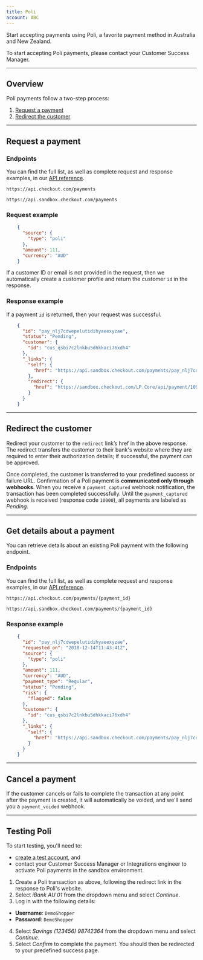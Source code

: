 ```yaml
---
title: Poli
account: ABC
---
```


Start accepting payments using Poli, a favorite payment method in Australia and New Zealand.

<TipBox variant="info">

To start accepting Poli payments, please contact your Customer Success Manager.

</TipBox>

---

## Overview

Poli payments follow a two-step process:

1.  [Request a payment](/payments/payment-methods/bank-transfers/poli#Request_a_payment)
2.  [Redirect the customer](/payments/payment-methods/bank-transfers/poli#Redirect_the_customer)

---

## Request a payment

### Endpoints

You can find the full list, as well as complete request and response examples, in our [API reference](https://api-reference.checkout.com/).

<tabs>
<tab title="Live" active>
<LineCodeWrapper type="post">

`https://api.checkout.com/payments`

</LineCodeWrapper>
</tab>
<tab title="Sandbox">
<LineCodeWrapper type="post">

`https://api.sandbox.checkout.com/payments`

</LineCodeWrapper>
</tab>
</tabs>

### Request example

```json
    {
      "source": {
        "type": "poli"
      },
      "amount": 111,
      "currency": "AUD"
    }
```

<TipBox variant="info">

If a customer ID or email is not provided in the request, then we automatically create a customer profile and return the customer `id` in the response.

</TipBox>

### Response example

If a payment `id` is returned, then your request was successful.

```json
    {
      "id": "pay_nlj7cdwepelutidihyaeexyzae",
      "status": "Pending",
      "customer": {
        "id": "cus_qsbi7c2lnkbu5dhkkaci76xdh4"
      },
      "_links": {
        "self": {
          "href": "https://api.sandbox.checkout.com/payments/pay_nlj7cdwepelutidihyaeexyzae"
        },
        "redirect": {
          "href": "https://sandbox.checkout.com/LP.Core/api/payment/109457"
        }
      }
    }
```

---

## Redirect the customer

Redirect your customer to the `redirect` link’s href in the above response. The redirect transfers the customer to their bank's website where they are required to enter their authorization details; if successful, the payment can be approved.

Once completed, the customer is transferred to your predefined success or failure URL. Confirmation of a Poli payment is **communicated only through webhooks**. When you receive a `payment_captured` webhook notification, the transaction has been completed successfully. Until the `payment_captured` webhook is received (response code `10000`), all payments are labeled as _Pending_.

---

## Get details about a payment

You can retrieve details about an existing Poli payment with the following endpoint.

### Endpoints

You can find the full list, as well as complete request and response examples, in our [API reference](https://api-reference.checkout.com/).

<tabs>
<tab title="Live" active>
<LineCodeWrapper type="get">

`https://api.checkout.com/payments/{payment_id}`

</LineCodeWrapper>
</tab>
<tab title="Sandbox">
<LineCodeWrapper type="get">

`https://api.sandbox.checkout.com/payments/{payment_id}`

</LineCodeWrapper>
</tab>
</tabs>

### Response example

```json
    {
      "id": "pay_nlj7cdwepelutidihyaeexyzae",
      "requested_on": "2018-12-14T11:43:41Z",
      "source": {
        "type": "poli"
      },
      "amount": 111,
      "currency": "AUD",
      "payment_type": "Regular",
      "status": "Pending",
      "risk": {
        "flagged": false
      },
      "customer": {
        "id": "cus_qsbi7c2lnkbu5dhkkaci76xdh4"
      },
      "_links": {
        "self": {
          "href": "https://api.sandbox.checkout.com/payments/pay_nlj7cdwepelutidihyaeexyzae"
        }
      }
    }
```

---

## Cancel a payment

If the customer cancels or fails to complete the transaction at any point after the payment is created, it will automatically be voided, and we'll send you a `payment_voided` webhook.

---

## Testing Poli

<TipBox variant="note">

To start testing, you'll need to:

*   [create a test account](https://www.checkout.com/get-test-account), and
*   contact your Customer Success Manager or Integrations engineer to activate Poli payments in the sandbox environment.

</TipBox>

1.  Create a Poli transaction as above, following the redirect link in the response to Poli's website.
2.  Select _iBank AU 01_ from the dropdown menu and select _Continue_.
3.  Log in with the following details:
*   **Username**: `DemoShopper`
*   **Password**: `DemoShopper`
4.  Select _Savings (123456) 98742364_ from the dropdown menu and select _Continue_.
5.  Select _Confirm_ to complete the payment. You should then be redirected to your predefined success page.
